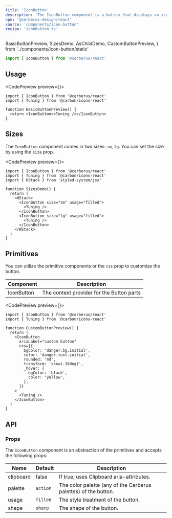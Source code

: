 ```yaml
---
title: 'IconButton'
description: 'The IconButton component is a button that displays an icon.'
npm: '@cerberus-design/react'
source: 'components/icon-button'
recipe: 'iconButton.ts'
---
```


  BasicButtonPreview,
  SizesDemo,
  AsChildDemo,
  CustomButtonPreview,
} from '../components/icon-button/static'

```ts
import { IconButton } from '@cerberus/react'
```

## Usage

<CodePreview preview={<BasicButtonPreview />}>
```tsx title="button.tsx"
import { IconButton } from '@cerberus/react'
import { Tuning } from '@carbon/icons-react'

function BasicButtonPreview() {
  return <IconButton><Tuning /></IconButton>
}
```
</CodePreview>

## Sizes

The `IconButton` component comes in two sizes: `sm`, `lg`. You can set the size by using the `size` prop.

<CodePreview preview={<SizesDemo />}>
```tsx title="button.tsx"
import { IconButton } from '@cerberus/react'
import { Tuning } from '@carbon/icons-react'
import { HStack } from 'styled-system/jsx'

function SizesDemo() {
  return (
    <HStack>
      <IconButton size="sm" usage="filled">
        <Tuning />
      </IconButton>
      <IconButton size="lg" usage="filled">
        <Tuning />
      </IconButton>
    </HStack>
  )
}
```
</CodePreview>

## Primitives

You can utilize the primitive components or the `css` prop to customize the button.

| Component | Description |
| --------- | ----------- |
| IconButton    | The context provider for the Button parts |

<CodePreview preview={<CustomButtonPreview />}>
```tsx title="custom demo"
import { IconButton } from '@cerberus/react'
import { Tuning } from '@carbon/icons-react'

function CustomButtonPreview() {
  return (
    <IconButton
      ariaLabel="custom button"
      css={{
        bgColor: 'danger.bg.initial',
        color: 'danger.text.initial',
        rounded: 'md',
        transform: 'skew(-10deg)',
        _hover: {
          bgColor: 'black',
          color: 'yellow',
        },
      }}
    >
      <Tuning />
    </IconButton>
  )
}
```
</CodePreview>

## API

### Props

The `IconButton` component is an abstraction of the primitives and accepts the following props:

| Name     | Default | Description                            |
| -------- | ------- | -------------------------------------- |
| clipboard |     false    | If true, uses Clipboard aria-attributes.    |
| palette     | `action`   | The color palette (any of the Cerberus palettes) of the button. |
| usage | `filled`    | The style treatment of the button.    |
| shape | `sharp`     | The shape of the button.              |